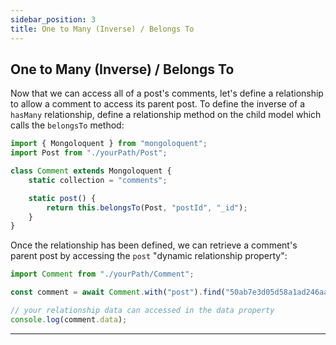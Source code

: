 ```yaml
---
sidebar_position: 3
title: One to Many (Inverse) / Belongs To
---
```



## One to Many (Inverse) / Belongs To

Now that we can access all of a post's comments, let's define a relationship to allow a comment to access its parent post. To define the inverse of a `hasMany` relationship, define a relationship method on the child model which calls the `belongsTo` method:

```js
import { Mongoloquent } from "mongoloquent";
import Post from "./yourPath/Post";

class Comment extends Mongoloquent {
	static collection = "comments";

	static post() {
		return this.belongsTo(Post, "postId", "_id");
	}
}
```

Once the relationship has been defined, we can retrieve a comment's parent post by accessing the `post` "dynamic relationship property":

```js
import Comment from "./yourPath/Comment";

const comment = await Comment.with("post").find("50ab7e3d05d58a1ad246aa87");

// your relationship data can accessed in the data property
console.log(comment.data);
```

---

<Sponsor />
